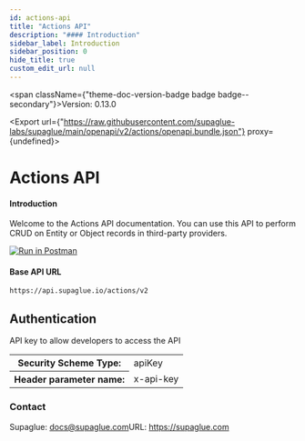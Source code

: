 ```yaml
---
id: actions-api
title: "Actions API"
description: "#### Introduction"
sidebar_label: Introduction
sidebar_position: 0
hide_title: true
custom_edit_url: null
---
```



<span className={"theme-doc-version-badge badge badge--secondary"}>Version: 0.13.0</span>

<Export url={"https://raw.githubusercontent.com/supaglue-labs/supaglue/main/openapi/v2/actions/openapi.bundle.json"} proxy={undefined}></Export>

<h1 className={"openapi__heading"}>Actions API</h1>



#### Introduction

Welcome to the Actions API documentation. You can use this API to perform CRUD on Entity or Object records in third-party providers.

[![Run in Postman](https://run.pstmn.io/button.svg)](https://www.postman.com/supaglue/workspace/supaglue-public/overview)

#### Base API URL
```
https://api.supaglue.io/actions/v2
```


<div style={{"marginBottom":"2rem"}}><h2 id={"authentication"} style={{"marginBottom":"1rem"}}>Authentication</h2><SchemaTabs className={"openapi-tabs__security-schemes"}><TabItem label={"API Key: x-api-key"} value={"x-api-key"}>

API key to allow developers to access the API

<div><table><tbody><tr><th>Security Scheme Type:</th><td>apiKey</td></tr><tr><th>Header parameter name:</th><td>x-api-key</td></tr></tbody></table></div></TabItem></SchemaTabs></div><div style={{"display":"flex","flexDirection":"column","marginBottom":"var(--ifm-paragraph-margin-bottom)"}}><h3 style={{"marginBottom":"0.25rem"}}>Contact</h3><span>Supaglue: <a href={"mailto:docs@supaglue.com"}>docs@supaglue.com</a></span><span>URL: <a href={"https://supaglue.com"}>https://supaglue.com</a></span></div>
      